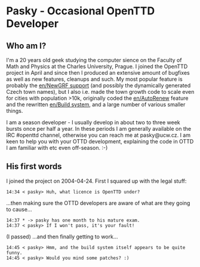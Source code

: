=Pasky - Occasional OpenTTD Developer=


==Who am I?==
I'm a 20 years old geek studying the computer sience on the Faculty of Math and Physics at the Charles University, Prague. I joined the OpenTTD project in April and since then I produced an extensive amount of bugfixes as well as new features, cleanups and such. My most popular feature is probably the [[en/NewGRF support]] (and possibly the dynamically generated Czech town names), but I also i.e. made the town growth code to scale even for cities with population >10k, originally coded the [[en/AutoRenew]] feature and the rewritten [[en/Build system]], and a large number of various smaller things.

I am a season developer - I usually develop in about two to three week bursts once per half a year. In these periods I am generally available on the IRC #openttd channel, otherwise you can reach me at pasky@ucw.cz. I am keen to help you with your OTTD development, explaining the code in OTTD I am familiar with etc even off-season. :-)


==His first words==
I joined the project on 2004-04-24. First I squared up with the legal stuff:
<pre>14:34 < pasky> Huh, what licence is OpenTTD under?</pre>
...then making sure the OTTD developers are aware of what are they going to cause...
<pre>14:37 * -> pasky has one month to his mature exam.
14:37 < pasky> If I won't pass, it's your fault!</pre>
(I passed)
...and then finally getting to work...
<pre>14:45 < pasky> Hmm, and the build system itself appears to be quite funny.
14:45 < pasky> Would you mind some patches? :)</pre>